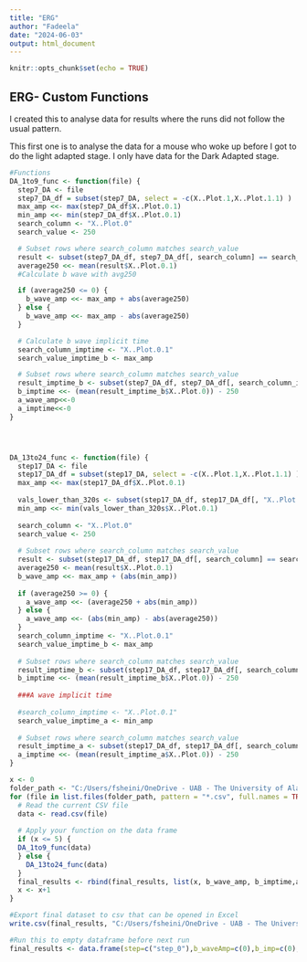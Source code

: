 ---
title: "ERG"
author: "Fadeela"
date: "2024-06-03"
output: html_document
---

```{r setup, include=FALSE}
knitr::opts_chunk$set(echo = TRUE)
```

## ERG- Custom Functions

I created this to analyse data for results where the runs did not follow the usual pattern.

This first one is to analyse the data for a mouse who woke up before I got to do the light adapted stage. I only have data for the Dark Adapted stage.

```{r}
#Functions
DA_1to9_func <- function(file) {
  step7_DA <- file
  step7_DA_df = subset(step7_DA, select = -c(X..Plot.1,X..Plot.1.1) )
  max_amp <<- max(step7_DA_df$X..Plot.0.1)
  min_amp <<- min(step7_DA_df$X..Plot.0.1)
  search_column <- "X..Plot.0"
  search_value <- 250

  # Subset rows where search_column matches search_value
  result <- subset(step7_DA_df, step7_DA_df[, search_column] == search_value)
  average250 <<- mean(result$X..Plot.0.1)
  #Calculate b wave with avg250

  if (average250 <= 0) {
    b_wave_amp <<- max_amp + abs(average250)
  } else {
    b_wave_amp <<- max_amp - abs(average250)
  }

  # Calculate b wave implicit time
  search_column_imptime <- "X..Plot.0.1"
  search_value_imptime_b <- max_amp

  # Subset rows where search_column matches search_value
  result_imptime_b <- subset(step7_DA_df, step7_DA_df[, search_column_imptime] == search_value_imptime_b)
  b_imptime <<- (mean(result_imptime_b$X..Plot.0)) - 250
  a_wave_amp<<-0
  a_imptime<<-0
}




DA_13to24_func <- function(file) {
  step17_DA <- file
  step17_DA_df = subset(step17_DA, select = -c(X..Plot.1,X..Plot.1.1) )
  max_amp <<- max(step17_DA_df$X..Plot.0.1)
  
  vals_lower_than_320s <- subset(step17_DA_df, step17_DA_df[, "X..Plot.0"] < 320)
  min_amp <<- min(vals_lower_than_320s$X..Plot.0.1)
  
  search_column <- "X..Plot.0"
  search_value <- 250
  
  # Subset rows where search_column matches search_value
  result <- subset(step17_DA_df, step17_DA_df[, search_column] == search_value)
  average250 <- mean(result$X..Plot.0.1)
  b_wave_amp <<- max_amp + (abs(min_amp)) 
  
  if (average250 >= 0) {
    a_wave_amp <<- (average250 + abs(min_amp))
  } else {
    a_wave_amp <<- (abs(min_amp) - abs(average250))
  }
  search_column_imptime <- "X..Plot.0.1"
  search_value_imptime_b <- max_amp
  
  # Subset rows where search_column matches search_value
  result_imptime_b <- subset(step17_DA_df, step17_DA_df[, search_column_imptime] == search_value_imptime_b)
  b_imptime <<- (mean(result_imptime_b$X..Plot.0)) - 250
  
  ###A wave implicit time
  
  #search_column_imptime <- "X..Plot.0.1"
  search_value_imptime_a <- min_amp
  
  # Subset rows where search_column matches search_value
  result_imptime_a <- subset(step17_DA_df, step17_DA_df[, search_column_imptime] == search_value_imptime_a)
  a_imptime <<- (mean(result_imptime_a$X..Plot.0)) - 250
}

```

```{r}
x <- 0
folder_path <- "C:/Users/fsheini/OneDrive - UAB - The University of Alabama at Birmingham/Desktop/ERG_Data/Mouse_1_053024"
for (file in list.files(folder_path, pattern = "*.csv", full.names = TRUE)) {
  # Read the current CSV file
  data <- read.csv(file)
  
  # Apply your function on the data frame
  if (x <= 5) {
  DA_1to9_func(data)
  } else {
    DA_13to24_func(data)
  }
  final_results <- rbind(final_results, list(x, b_wave_amp, b_imptime,a_wave_amp,a_imptime))
  x <- x+1
}

#Export final dataset to csv that can be opened in Excel
write.csv(final_results, "C:/Users/fsheini/OneDrive - UAB - The University of Alabama at Birmingham/Desktop/ERG_R_Output/Mouse1_053024.csv", row.names=FALSE)

#Run this to empty dataframe before next run
final_results <- data.frame(step=c("step_0"),b_waveAmp=c(0),b_imp=c(0),a_waveAmp=c(0),a_imp=c(0))
```
